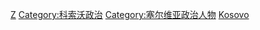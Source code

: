 {{Commonscat|Politicians of Kosovo}}

[[Category:各职业科索沃人|Z]]
[[Category:科索沃政治|Category:科索沃政治]]
[[Category:塞尔维亚政治人物|Category:塞尔维亚政治人物]]
[[Category:欧洲各国政治人物|Kosovo]]